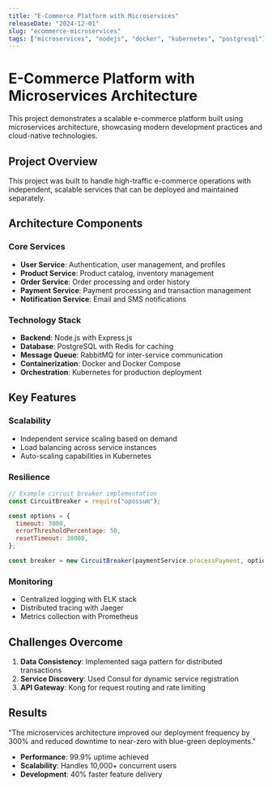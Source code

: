 ```yaml
---
title: "E-Commerce Platform with Microservices"
releaseDate: "2024-12-01"
slug: "ecommerce-microservices"
tags: ["microservices", "nodejs", "docker", "kubernetes", "postgresql"]
---
```


# E-Commerce Platform with Microservices Architecture

This project demonstrates a scalable e-commerce platform built using microservices architecture, showcasing modern development practices and cloud-native technologies.

## Project Overview

<Callout type="info">
  This project was built to handle high-traffic e-commerce operations with
  independent, scalable services that can be deployed and maintained separately.
</Callout>

## Architecture Components

### Core Services

- **User Service**: Authentication, user management, and profiles
- **Product Service**: Product catalog, inventory management
- **Order Service**: Order processing and order history
- **Payment Service**: Payment processing and transaction management
- **Notification Service**: Email and SMS notifications

### Technology Stack

- **Backend**: Node.js with Express.js
- **Database**: PostgreSQL with Redis for caching
- **Message Queue**: RabbitMQ for inter-service communication
- **Containerization**: Docker and Docker Compose
- **Orchestration**: Kubernetes for production deployment

## Key Features

### Scalability

- Independent service scaling based on demand
- Load balancing across service instances
- Auto-scaling capabilities in Kubernetes

### Resilience

```javascript
// Example circuit breaker implementation
const CircuitBreaker = require("opossum");

const options = {
  timeout: 3000,
  errorThresholdPercentage: 50,
  resetTimeout: 30000,
};

const breaker = new CircuitBreaker(paymentService.processPayment, options);
```

### Monitoring

- Centralized logging with ELK stack
- Distributed tracing with Jaeger
- Metrics collection with Prometheus

## Challenges Overcome

1. **Data Consistency**: Implemented saga pattern for distributed transactions
2. **Service Discovery**: Used Consul for dynamic service registration
3. **API Gateway**: Kong for request routing and rate limiting

## Results

<Quote>
  "The microservices architecture improved our deployment frequency by 300% and
  reduced downtime to near-zero with blue-green deployments."
</Quote>

- **Performance**: 99.9% uptime achieved
- **Scalability**: Handles 10,000+ concurrent users
- **Development**: 40% faster feature delivery
